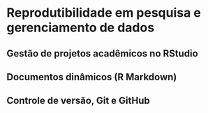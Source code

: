 # Reprodutibilidade em pesquisa e gerenciamento de dados

## Gestão de projetos acadêmicos no RStudio
## Documentos dinâmicos (R Markdown)
## Controle de versão, Git e GitHub
